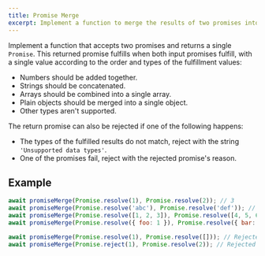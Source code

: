 ```yaml
---
title: Promise Merge
excerpt: Implement a function to merge the results of two promises into a single value
---
```


Implement a function that accepts two promises and returns a single `Promise`. This returned promise fulfills when both input promises fulfill, with a single value according to the order and types of the fulfillment values:

- Numbers should be added together.
- Strings should be concatenated.
- Arrays should be combined into a single array.
- Plain objects should be merged into a single object.
- Other types aren't supported.

The return promise can also be rejected if one of the following happens:

- The types of the fulfilled results do not match, reject with the string `'Unsupported data types'`.
- One of the promises fail, reject with the rejected promise's reason.

## Example

```js
await promiseMerge(Promise.resolve(1), Promise.resolve(2)); // 3
await promiseMerge(Promise.resolve('abc'), Promise.resolve('def')); // 'abcdef'
await promiseMerge(Promise.resolve([1, 2, 3]), Promise.resolve([4, 5, 6])); // [1, 2, 3, 4, 5, 6]
await promiseMerge(Promise.resolve({ foo: 1 }), Promise.resolve({ bar: 2 })); // { foo: 1, bar: 2}

await promiseMerge(Promise.resolve(1), Promise.resolve([])); // Rejected with 'Unsupported data types'
await promiseMerge(Promise.reject(1), Promise.resolve(2)); // Rejected with 1
```
